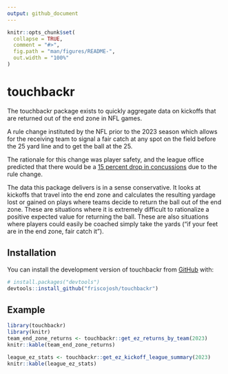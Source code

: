 ```yaml
---
output: github_document
---
```


<!-- README.md is generated from README.Rmd. Please edit that file -->

```r
knitr::opts_chunk$set(
  collapse = TRUE,
  comment = "#>",
  fig.path = "man/figures/README-",
  out.width = "100%"
)
```

# touchbackr

<!-- badges: start -->
<!-- badges: end -->

The touchbackr package exists to quickly aggregate data on kickoffs that are returned out of the end zone in NFL games. 

A rule change instituted by the NFL prior to the 2023 season which allows for the receiving team to signal a fair catch at any spot on the field before the 25 yard line and to get the ball at the 25.

The rationale for this change was player safety, and the league office predicted that there would be a [15 percent drop in concussions](https://twitter.com/judybattista/status/1661036967599960068?s=20) due to the rule change.

The data this package delivers is in a sense conservative. It looks at kickoffs that travel into the end zone and calculates the resulting yardage lost or gained on plays where teams decide to return the ball out of the end zone. These are situations where it is extremely difficult to rationalize a positive expected value for returning the ball. These are also situations where players could easily be coached simply take the yards ("if your feet are in the end zone, fair catch it").

## Installation

You can install the development version of touchbackr from [GitHub](https://github.com/) with:

``` r
# install.packages("devtools")
devtools::install_github("friscojosh/touchbackr")
```

## Example

```r
library(touchbackr)
library(knitr)
team_end_zone_returns <- touchbackr::get_ez_returns_by_team(2023)
knitr::kable(team_end_zone_returns)
```

```r
league_ez_stats <- touchbackr::get_ez_kickoff_league_summary(2023)
knitr::kable(league_ez_stats)
```
